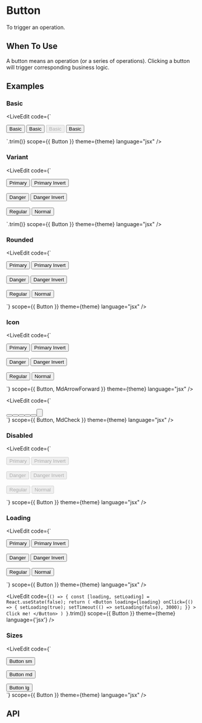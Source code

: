 
<GoBackButton />

# Button

To trigger an operation.

## When To Use

A button means an operation (or a series of operations). Clicking a button will trigger corresponding business logic.

## Examples

<CodeBlock
  code="import { Button } from 'tailor-ui';"
  language="javascript"
  theme={theme}
/>

### Basic

<LiveEdit
  code={`<div>
  <Button>Basic</Button>
  <Button rounded ml="2">
    Basic
  </Button>
  <Button disabled ml="2">
    Basic
  </Button>
  <Button loading ml="2">
    Basic
  </Button>
</div>
`.trim()}
  scope={{ Button }}
  theme={theme}
  language="jsx"
/>

### Variant

<LiveEdit
  code={`<div>
  <Button variant="primary">Primary</Button>
  <Button variant="primary-invert" ml="2">
    Primary Invert
  </Button>
  <br />
  <br />
  <Button variant="danger">Danger</Button>
  <Button variant="danger-invert" ml="2">
    Danger Invert
  </Button>
  <br />
  <br />
  <Button variant="regular">Regular</Button>
  <Button variant="normal" ml="2">
    Normal
  </Button>
</div>
`.trim()}
  scope={{ Button }}
  theme={theme}
  language="jsx"
/>

### Rounded

<LiveEdit
  code={`<div>
  <Button rounded variant="primary">
    Primary
  </Button>
  <Button rounded variant="primary-invert" ml="2">
    Primary Invert
  </Button>
  <br />
  <br />
  <Button rounded variant="danger">
    Danger
  </Button>
  <Button rounded variant="danger-invert" ml="2">
    Danger Invert
  </Button>
  <br />
  <br />
  <Button rounded variant="regular">
    Regular
  </Button>
  <Button rounded variant="normal" ml="2">
    Normal
  </Button>
</div>`}
  scope={{ Button }}
  theme={theme}
  language="jsx"
/>

### Icon

<CodeBlock
  code="import { MdArrowForward } from 'react-icons/md';"
  theme={theme}
  language="javascript"
/>

<LiveEdit
  code={`<div>
  <Button icon={MdArrowForward} variant="primary">
    Primary
  </Button>
  <Button icon={MdArrowForward} variant="primary-invert" ml="2">
    Primary Invert
  </Button>
  <br />
  <br />
  <Button icon={MdArrowForward} variant="danger">
    Danger
  </Button>
  <Button icon={MdArrowForward} variant="danger-invert" ml="2">
    Danger Invert
  </Button>
  <br />
  <br />
  <Button icon={MdArrowForward} variant="regular">
    Regular
  </Button>
  <Button icon={MdArrowForward} variant="normal" ml="2">
    Normal
  </Button>
</div>
`}
  scope={{ Button, MdArrowForward }}
  theme={theme}
  language="jsx"
/>

<CodeBlock
  code="import { MdCheck } from 'react-icons/md';"
  language="javascript"
  theme={theme}
/>

<LiveEdit
  code={`<div>
  <Button icon={MdCheck} variant="primary" rounded />
  <Button icon={MdCheck} variant="primary-invert" rounded ml="2" />
  <Button icon={MdCheck} variant="danger" rounded ml="2" />
  <Button icon={MdCheck} variant="danger-invert" rounded ml="2" />
  <Button icon={MdCheck} variant="regular" rounded ml="2" />
  <Button icon={MdCheck} variant="normal" rounded ml="2" />
</div>`}
  scope={{ Button, MdCheck }}
  theme={theme}
  language="jsx"
/>

### Disabled

<LiveEdit
  code={`<div>
  <Button disabled variant="primary">
    Primary
  </Button>
  <Button disabled variant="primary-invert" ml="2">
    Primary Invert
  </Button>
  <br />
  <br />
  <Button disabled variant="danger">
    Danger
  </Button>
  <Button disabled variant="danger-invert" ml="2">
    Danger Invert
  </Button>
  <br />
  <br />
  <Button disabled variant="regular">
    Regular
  </Button>
  <Button disabled variant="normal" ml="2">
    Normal
  </Button>
</div>`}
  scope={{ Button }}
  theme={theme}
  language="jsx"
/>

### Loading

<LiveEdit
  code={`<div>
  <Button loading variant="primary">
    Primary
  </Button>
  <Button loading variant="primary-invert" ml="2">
    Primary Invert
  </Button>
  <br />
  <br />
  <Button loading variant="danger">
    Danger
  </Button>
  <Button loading variant="danger-invert" ml="2">
    Danger Invert
  </Button>
  <br />
  <br />
  <Button loading variant="regular">
    Regular
  </Button>
  <Button loading variant="normal" ml="2">
    Normal
  </Button>
</div>`}
  scope={{ Button }}
  theme={theme}
  language="jsx"
/>

<LiveEdit
  code={`() => {
  const [loading, setLoading] = React.useState(false);
  return (
    <Button
      loading={loading}
      onClick={() => {
        setLoading(true);
        setTimeout(() => setLoading(false), 3000);
      }}
    >
      Click me!
    </Button>
  )
}`.trim()}
  scope={{ Button }}
  theme={theme}
  language={'jsx'}
/>

### Sizes

<LiveEdit
  code={`<div>
  <Button size="sm">
    Button sm
  </Button>

<Button ml={2}>Button md</Button>

  <Button ml={2} size="lg">
    Button lg
  </Button>
</div>
`}
  scope={{ Button }}
  theme={theme}
  language="jsx"
/>

## API
